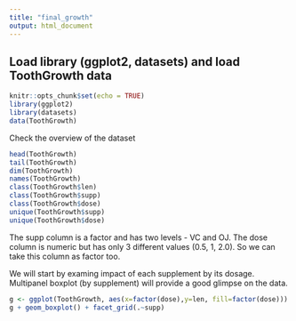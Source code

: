 ```yaml
---
title: "final_growth"
output: html_document
---
```


## Load library (ggplot2, datasets) and load ToothGrowth data
```r
knitr::opts_chunk$set(echo = TRUE)
library(ggplot2)
library(datasets)
data(ToothGrowth)
```
Check the overview of the dataset
```r
head(ToothGrowth)
tail(ToothGrowth)
dim(ToothGrowth)
names(ToothGrowth)
class(ToothGrowth$len)
class(ToothGrowth$supp) 
class(ToothGrowth$dose)
unique(ToothGrowth$supp)
unique(ToothGrowth$dose)
```

The supp column is a factor and has two levels - VC and OJ. The dose column is numeric but has only 3 different values (0.5, 1, 2.0). So we can take this column as factor too.

We will start by examing impact of each supplement by its dosage. Multipanel boxplot (by supplement) will provide a good glimpse on the data.

```r
g <- ggplot(ToothGrowth, aes(x=factor(dose),y=len, fill=factor(dose)))
g + geom_boxplot() + facet_grid(.~supp)
```